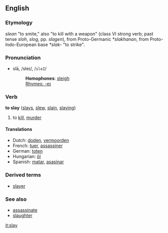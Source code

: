 ==English==
===Etymology===
{{OE.}} ''slean'' "to smite," also "to kill with a weapon" (class VI strong verb; past tense ''sloh'', ''slog'', pp. ''slagen''), from Proto-Germanic ''*slakhanan'', from Proto-Indo-European base ''*slak-'' "to strike".
===Pronunciation===
*slā, /sleɪ/, /<tt>sleI</tt>/
*:'''Homophones''': [[sleigh]]
*:[[Rhymes:English:-eɪ|Rhymes: -eɪ]]

=== Verb ===
'''to slay''' ([[slays]], [[slew]], [[slain]], [[slaying]])

# to [[kill]], [[murder]]

==== Translations ====
*Dutch: [[doden]], [[vermoorden]]
*French: [[tuer]], [[assassiner]]
*German: [[toten]]
*Hungarian: [[öl]]
*Spanish: [[matar]], [[asasinar]]

===Derived terms===
*[[slayer]]

===See also===
*[[assassinate]]
*[[slaughter]]

[[it:slay]]